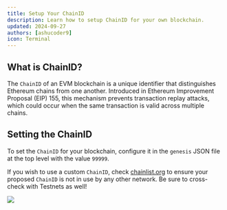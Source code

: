 ```yaml
---
title: Setup Your ChainID
description: Learn how to setup ChainID for your own blockchain.
updated: 2024-09-27
authors: [ashucoder9]
icon: Terminal
---
```


## What is ChainID?

The `ChainID` of an EVM blockchain is a unique identifier that distinguishes Ethereum chains from one another. Introduced in Ethereum Improvement Proposal (EIP) 155, this mechanism prevents transaction replay attacks, which could occur when the same transaction is valid across multiple chains.

## Setting the ChainID

To set the `ChainID` for your blockchain, configure it in the `genesis` JSON file at the top level with the value `99999`.

If you wish to use a custom `ChainID`, check [chainlist.org](https://chainlist.org) to ensure your proposed `ChainID` is not in use by any other network. Be sure to cross-check with Testnets as well!

![](/course-images/customizing-evm/28.png)
